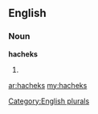 ==English==

===Noun===
'''hacheks'''

# {{plural of|[[hachek]]}}

[[Category:English plurals]]

[[ar:hacheks]]
[[my:hacheks]]